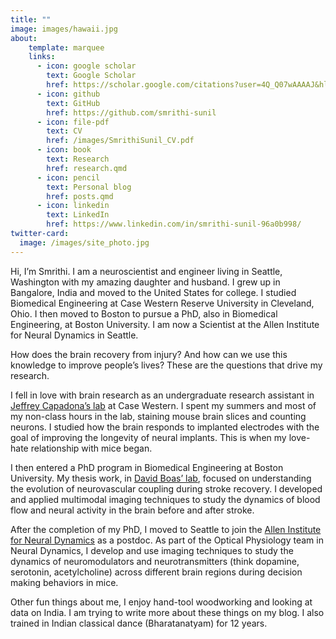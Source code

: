 ```yaml
---
title: ""
image: images/hawaii.jpg
about:
    template: marquee
    links:
      - icon: google scholar
        text: Google Scholar
        href: https://scholar.google.com/citations?user=4Q_Q07wAAAAJ&hl=en
      - icon: github
        text: GitHub
        href: https://github.com/smrithi-sunil
      - icon: file-pdf
        text: CV
        href: /images/SmrithiSunil_CV.pdf
      - icon: book
        text: Research
        href: research.qmd
      - icon: pencil
        text: Personal blog
        href: posts.qmd
      - icon: linkedin
        text: LinkedIn
        href: https://www.linkedin.com/in/smrithi-sunil-96a0b998/
twitter-card:
  image: /images/site_photo.jpg     
---
```


<!-- :::{.column-screen}
![](images/hawaii.jpg)
::: -->

Hi, I'm Smrithi. I am a neuroscientist and engineer living in Seattle, Washington with my amazing daughter and husband. I grew up in Bangalore, India and moved to the United States for college. I studied Biomedical Engineering at Case Western Reserve University in Cleveland, Ohio. I then moved to Boston to pursue a PhD, also in Biomedical Engineering, at Boston University. I am now a Scientist at the Allen Institute for Neural Dynamics in Seattle. 

How does the brain recovery from injury? And how can we use this knowledge to improve people's lives? These are the questions that drive my research.

I fell in love with brain research as an undergraduate research assistant in [Jeffrey Capadona's lab](https://case.edu/bme/research/labs/capadona-lab) at Case Western. I spent my summers and most of my non-class hours in the lab, staining mouse brain slices and counting neurons. I studied how the brain responds to implanted electrodes with the goal of improving the longevity of neural implants. This is when my love-hate relationship with mice began.

I then entered a PhD program in Biomedical Engineering at Boston University. My thesis work, in [David Boas' lab](https://sites.bu.edu/boas/), focused on understanding the evolution of neurovascular coupling during stroke recovery. I developed and applied multimodal imaging techniques to study the dynamics of blood flow and neural activity in the brain before and after stroke. 

After the completion of my PhD, I moved to Seattle to join the [Allen Institute for Neural Dynamics](https://alleninstitute.org/what-we-do/brain-science/research/allen-institute-neural-dynamics/) as a postdoc. As part of the Optical Physiology team in Neural Dynamics, I develop and use imaging techniques to study the dynamics of neuromodulators and neurotransmitters (think dopamine, serotonin, acetylcholine) across different brain regions during decision making behaviors in mice. 

Other fun things about me, I enjoy hand-tool woodworking and looking at data on India. I am trying to write more about these things on my blog. I also trained in Indian classical dance (Bharatanatyam) for 12 years. 

<!-- <style>
body, main {
    margin: 0 !important;
    padding: 0 !important;
}
</style> -->